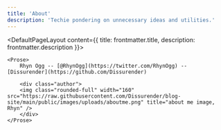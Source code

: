 ```yaml
---
title: 'About'
description: 'Techie pondering on unnecessary ideas and utilities.'
---
```



<DefaultPageLayout content={{ title: frontmatter.title, description: frontmatter.description }}>

    <Prose>
        Rhyn Ogg -- [@RhynOgg](https://twitter.com/RhynOgg) -- [Dissurender](https://github.com/Dissurender)

        <div class="author">
        <img class="rounded-full" width="160" src="https://raw.githubusercontent.com/Dissurender/blog-site/main/public/images/uploads/aboutme.png" title="about me image, Rhyn" />
        </div>
    </Prose>

</DefaultPageLayout>

